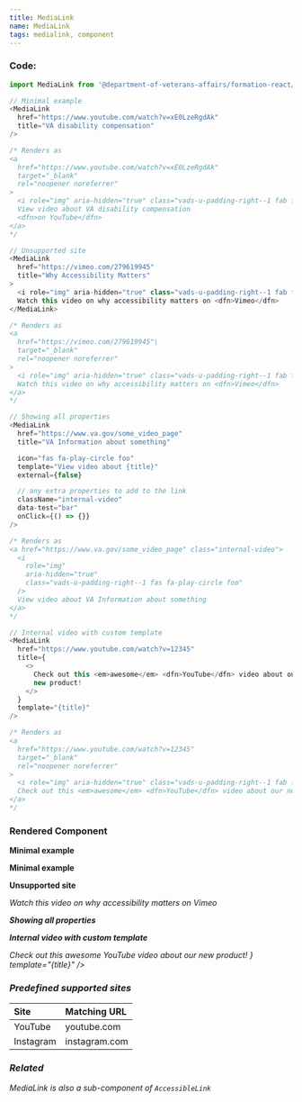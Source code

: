 ```yaml
---
title: MediaLink
name: MediaLink
tags: medialink, component
---
```



### Code:

```javascript
import MediaLink from '@department-of-veterans-affairs/formation-react/MediaLink';

// Minimal example
<MediaLink
  href="https://www.youtube.com/watch?v=xE0LzeRgdAk"
  title="VA disability compensation"
/>

/* Renders as
<a
  href="https://www.youtube.com/watch?v=xE0LzeRgdAk"
  target="_blank"
  rel="noopener noreferrer"
>
  <i role="img" aria-hidden="true" class="vads-u-padding-right--1 fab fa-youtube"/>
  View video about VA disability compensation
  <dfn>on YouTube</dfn>
</a>
*/

// Unsupported site
<MediaLink
  href="https://vimeo.com/279619945"
  title="Why Accessibility Matters"
>
  <i role="img" aria-hidden="true" class="vads-u-padding-right--1 fab fa-youtube"/>
  Watch this video on why accessibility matters on <dfn>Vimeo</dfn>
</MediaLink>

/* Renders as
<a
  href="https://vimeo.com/279619945"\
  target="_blank"
  rel="noopener noreferrer"
>
  <i role="img" aria-hidden="true" class="vads-u-padding-right--1 fab fa-youtube" />
  Watch this video on why accessibility matters on <dfn>Vimeo</dfn>
</a>
*/

// Showing all properties
<MediaLink
  href="https://www.va.gov/some_video_page"
  title="VA Information about something"

  icon="fas fa-play-circle foo"
  template="View video about {title}"
  external={false}

  // any extra properties to add to the link
  className="internal-video"
  data-test="bar"
  onClick={() => {}}
/>

/* Renders as
<a href="https://www.va.gov/some_video_page" class="internal-video">
  <i
    role="img"
    aria-hidden="true"
    class="vads-u-padding-right--1 fas fa-play-circle foo"
  />
  View video about VA Information about something
</a>
*/

// Internal video with custom template
<MediaLink
  href="https://www.youtube.com/watch?v=12345"
  title={
    <>
      Check out this <em>awesome</em> <dfn>YouTube</dfn> video about our
      new product!
    </>
  }
  template="{title}"
/>

/* Renders as
<a
  href="https://www.youtube.com/watch?v=12345"
  target="_blank"
  rel="noopener noreferrer"
>
  <i role="img" aria-hidden="true" class="vads-u-padding-right--1 fab fa-youtube" />
  Check out this <em>awesome</em> <dfn>YouTube</dfn> video about our new product!
</a>
*/
```

### Rendered Component

<div className="site-c-reactcomp__rendered">
  <strong>Minimal example</strong>
  <p>
    <Telephone contact={CONTACTS.VA_BENEFITS} />
  </p>

  <strong>Minimal example</strong>
  <p>
    <MediaLink
      href="https://www.youtube.com/watch?v=xE0LzeRgdAk"
      title="VA disability compensation"
    />
  </p>

  <strong>Unsupported site</strong>
  <p>
    <MediaLink
      href="https://vimeo.com/279619945"
      title="Why Accessibility Matters"
    >
      <i role="img" aria-hidden="true" class="vads-u-padding-right--1 fab fa-youtube" />
      Watch this video on why accessibility matters on <dfn>Vimeo</dfn>
    </MediaLink>
  </p>

  <strong>Showing all properties</strong>
  <p>
    <MediaLink
      href="https://www.va.gov/some_video_page"
      title="VA Information about something"
      icon="fas fa-play-circle foo"
      template="View video about {title}"
      external={false}
      className="internal-video"
      data-test="bar"
    />
  </p>

  <strong>Internal video with custom template</strong>
  <p>
    <MediaLink
      href="https://www.youtube.com/watch?v=12345"
      title={
        <>
          Check out this <em>awesome</em> <dfn>YouTube</dfn> video about our
          new product!
        </>
      }
      template="{title}"
    />
  </p>
</div>

### Predefined supported sites

| Site      | Matching URL  |
|:----------|:--------------|
| YouTube   | youtube.com   |
| Instagram | instagram.com |

### Related

MediaLink is also a sub-component of `AccessibleLink`
